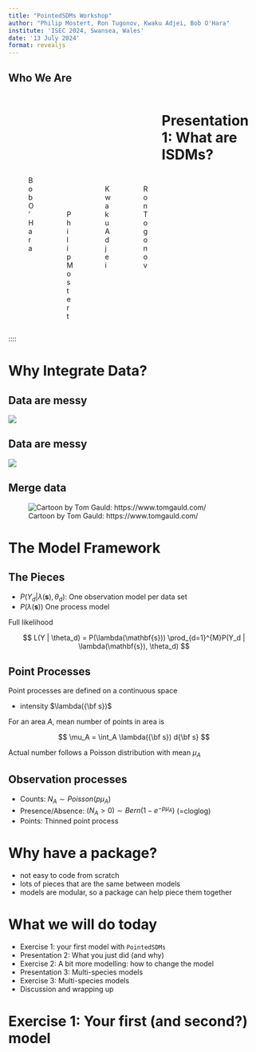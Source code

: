 ```yaml
---
title: "PointedSDMs Workshop"
author: "Philip Mostert, Ron Tugonov, Kwaku Adjei, Bob O'Hara"
institute: 'ISEC 2024, Swansea, Wales'
date: '13 July 2024'
format: revealjs
---
```



## Who We Are

:::: {.columns}

::: {.column width="25%"}
![Bob O'Hara](Images/BobOH.jpg)

:::

::: {.column width="25%"}

![Philip Mostert](Images/Philip.jpg)
:::

::: {.column width="25%"}

![Kwaku Adjei](Images/Kwaku.jpg)
:::

::: {.column width="25%"}
![Ron Togonov](Images/RonT.jpg)
:::

# Presentation 1: What are ISDMs?

:::


::::

# Why Integrate Data?

## Data are messy

![](Images/LepsNA.gif)


## Data are messy

![](Images/JohanTrap.JPG)


## Merge data

![Cartoon by Tom Gauld: https://www.tomgauld.com/](Images/TomGaiuuldAI.jpg)


# The Model Framework

## The Pieces

- $P(Y_d | \lambda(\mathbf{s}), \theta_d)$:  One observation model per data set
- $P(\lambda(\mathbf{s}))$ One process model

Full likelihood

$$
L(Y | \theta_d) = P(\lambda(\mathbf{s})) \prod_{d=1}^{M}P(Y_d | \lambda(\mathbf{s}), \theta_d)
$$

## Point Processes

Point processes are defined on a continuous space

- intensity $\lambda({\bf s})$

For an area $A$, mean number of points in area is 

$$
\mu_A = \int_A \lambda({\bf s}) d{\bf s}
$$

Actual number follows a Poisson distribution with mean $\mu_A$

## Observation processes

- Counts: $N_A \sim Poisson(p \mu_A)$
- Presence/Absence: $(N_A >0) \sim Bern( 1-e^{-p \mu_A})$ (=cloglog)
- Points: Thinned point process 

# Why have a package?

- not easy to code from scratch
- lots of pieces that are the same between models
- models are modular, so a package can help piece them together

# What we will do today

- Exercise 1: your first model with `PointedSDMs`
- Presentation 2: What you just did (and why)
- Exercise 2: A bit more modelling: how to change the model
- Presentation 3: Multi-species models
- Exercise 3: Multi-species models
- Discussion and wrapping up


# Exercise 1: Your first (and second?) model



